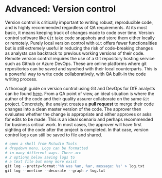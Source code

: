 # Advanced: Version control{#VC} 

Version control is critically important to writing robust, reproducible code, and is highly recommended regardless of QA requirements. At its most basic, it means keeping track of changes made to code over time. Version control software like `Git` take code snapshots and store them either locally or remotely. Purely local version control with `Git` offers fewer functionalities but is still extremely useful in reducing the risk of code-breaking changes as analysts can backtrack to previous working versions of their code. Remote version control requires the use of a Git repository hosting service such as Github or Azure DevOps. These are online platforms where git repositories can be saved and synched with their local counterparts. This is a powerful way to write code collaboratively, with QA built-in the code writing process. 

A thorough guide on version control using Git and DevOps for DfE analysts can be found [here](https://dfe-analytical-services.github.io/vsts-for-analysis/). From a QA point of view, an ideal situation is where the author of the code and their quality assurer collaborate on the same `Git` project. Concretely, the analyst creates a **pull request** to merge their code changes into a clean master version of the code. The approver then evaluates whether the change is appropriate and either approves or asks for edits to be made. This is an ideal scenario and perhaps recommended for business critical work. In most cases, the approver will have first sighting of the code after the project is completed. In that case, version control logs can still be saved to file and shared. 

```r
# open a shell from Rstudio Tools
# dropdown menu. Logs can be formatted
# in many different ways. There are 
# 2 options below saving logs to 
# a text file but many more exist
git log --pretty=format:'%h was %an, %ar, message: %s' > log.txt
git log --oneline --decorate --graph > log.txt

```
